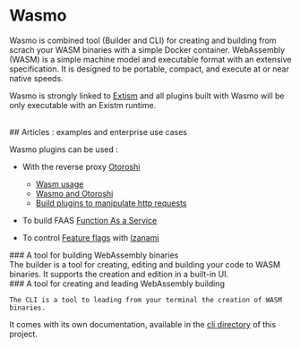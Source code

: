 
# Wasmo

Wasmo is combined tool (Builder and CLI) for creating and building from scrach your WASM binaries with a simple Docker container.
WebAssembly (WASM) is a simple machine model and executable format with an extensive specification. It is designed to be portable, compact, and execute at or near native speeds.

Wasmo is strongly linked to [Extism](https://extism.org/) and all plugins built with Wasmo will be only executable with an Existm runtime.

<br />
## Articles : examples and enterprise use cases

Wasmo plugins can be used :
  - With the reverse proxy [Otoroshi](https://www.otoroshi.io/)
    - [Wasm usage](https://maif.github.io/otoroshi/manual/how-to-s/wasm-usage.html)
    - [Wasmo and Otoroshi](https://maif.github.io/otoroshi/manual/how-to-s/wasmo-installation.html)
    - [Build plugins to manipulate http requests](https://zwiterrion.hashnode.dev/leveraging-wasm-for-api-gateway) 
 
  - To build FAAS [Function As a Service](https://zwiterrion.hashnode.dev/building-your-first-faas-with-wasm)
  - To control [Feature flags](https://maif.github.io/izanami/docs/guides/local-scripts?_highlight=wasmo#creating-your-script-with-wasmo-cli) with [Izanami](https://maif.github.io/izanami/)

<div className='flex gap-3'>
  <div className='flex-1'>
    <Github title="Wasmo Builder" href="https://github.com/MAIF/wasmo" />
    <div style={{ minHeight: '4rem'}}>
      ### A tool for building WebAssembly binaries
    </div>
    The builder is a tool for creating, editing and building your code to WASM binaries. 
  It supports the creation and edition in a built-in UI.
  </div>

  <div className='flex-1'>
    <Github title="Wasmo CLI" href="https://github.com/MAIF/wasmo/tree/main/cli" />
    <div style={{ minHeight: '4rem'}}>
      ###  A tool for creating and leading WebAssembly building
    </div>

    The CLI is a tool to leading from your terminal the creation of WASM binaries.
  It comes with its own documentation, available in the [cli directory](https://github.com/MAIF/wasmo/tree/main/cli) of this project.
  </div>
</div>
